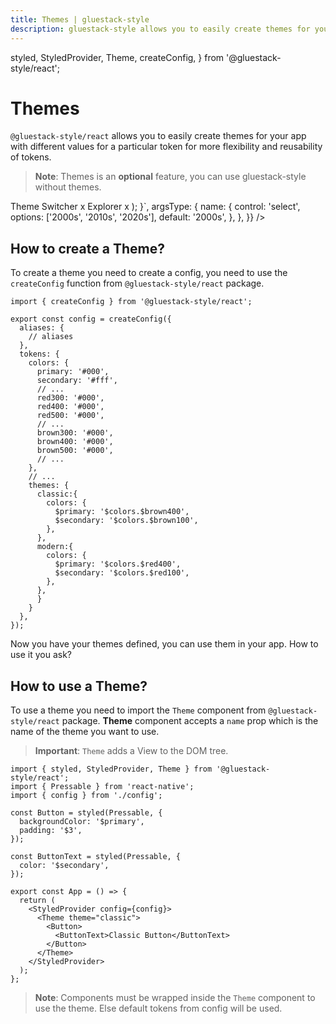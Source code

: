 ```yaml
---
title: Themes | gluestack-style
description: gluestack-style allows you to easily create themes for your app with different values for a particular token for more flexibility and reusability of tokens.
---
```



<Meta title="configuration/Themes" />

  styled,
  StyledProvider,
  Theme,
  createConfig,
} from '@gluestack-style/react';

# Themes

`@gluestack-style/react` allows you to easily create themes for your app with different values for a particular token for more flexibility and reusability of tokens.

> **Note**: Themes is an **optional** feature, you can use gluestack-style without themes.

<AppProvider>
  <CodePreview
    metaData={{
      scope: {
        styled,
        View,
        RNText,
        Pressable,
        Theme,
        Provider: StyledProvider,
        config: config,
        useState,
      },
      code: `
        function App() {
          const StyledLinkButton = styled(
            Pressable,
            {
              borderRadius: 4,
              flexDirection: 'row',
              justifyContent: 'center',
              alignItems: 'center',
              m: '$3',
              bg: '$backgroundDark300',
              variants: {
                size: {
                  sm: {
                    px: '$4',
                    py: '$3',
                  },
                  md: {
                    px: '$5',
                    py: '$4',
                  },
                },
              },
              defaultProps: {
                size: 'md',
                variant: 'redbox',
              },
            },
            {
              DEBUG: 'Button',
            }
          );
          const Box = styled(View, {});
          const Text = styled(RNText, { color: '$textColor' });
          return (
            <Provider config={config()}>
              <View
                style={{
                  justifyContent: 'center',
                  alignItems: 'center',
                }}
              >
                <Box
                  flexDirection="row"
                  p="$2"
                  pr="$4"
                  w="$full"
                  bg="$blue800"
                  borderTopRightRadius={'$md'}
                  borderTopLeftRadius={'$md'}
                >
                  <Text color="$white">Theme Switcher</Text>
                  <Box flex={1}></Box>
                  <Text color="$white">x</Text>
                </Box>
                <Box
                  bg="$gray100"
                  h="440px"
                  w="600px"
                  alignItems="center"
                  justifyContent="center"
                >
                  <Theme name="2000s">
                    <Box
                      mx="auto"
                      h="200px"
                      w="400px"
                      bg="$backgroundColor"
                      borderWidth="$borderWidth"
                      borderColor="$borderColor"
                      borderRadius={'$borderRadius'}
                      overflow="hidden"
                    >
                      <Box
                        flexDirection="row"
                        p="$2"
                        pr="$4"
                        w="$full"
                        bg="$headerColor"
                      >
                        <Text color="$textColor">Explorer</Text>
                        <Box flex={1}></Box>
                        <Text>x</Text>
                      </Box>
                    </Box>
                  </Theme>
                </Box>
              </View>
            </Provider>
          );
      }`,
      argsType: {
        name: {
          control: 'select',
          options: ['2000s', '2010s', '2020s'],
          default: '2000s',
        },
      },
    }}
  />
</AppProvider>

## How to create a Theme?

To create a theme you need to create a config, you need to use the `createConfig` function from `@gluestack-style/react` package.

```tsx
import { createConfig } from '@gluestack-style/react';

export const config = createConfig({
  aliases: {
    // aliases
  },
  tokens: {
    colors: {
      primary: '#000',
      secondary: '#fff',
      // ...
      red300: '#000',
      red400: '#000',
      red500: '#000',
      // ...
      brown300: '#000',
      brown400: '#000',
      brown500: '#000',
      // ...
    },
    // ...
    themes: {
      classic:{
        colors: {
          $primary: '$colors.$brown400',
          $secondary: '$colors.$brown100',
        },
      },
      modern:{
        colors: {
          $primary: '$colors.$red400',
          $secondary: '$colors.$red100',
        },
      },
      }
    }
  },
});
```

Now you have your themes defined, you can use them in your app. How to use it you ask?

## How to use a Theme?

To use a theme you need to import the `Theme` component from `@gluestack-style/react` package. **Theme** component accepts a `name` prop which is the name of the theme you want to use.

> **Important**: `Theme` adds a View to the DOM tree.

```tsx
import { styled, StyledProvider, Theme } from '@gluestack-style/react';
import { Pressable } from 'react-native';
import { config } from './config';

const Button = styled(Pressable, {
  backgroundColor: '$primary',
  padding: '$3',
});

const ButtonText = styled(Pressable, {
  color: '$secondary',
});

export const App = () => {
  return (
    <StyledProvider config={config}>
      <Theme theme="classic">
        <Button>
          <ButtonText>Classic Button</ButtonText>
        </Button>
      </Theme>
    </StyledProvider>
  );
};
```

> **Note**: Components must be wrapped inside the `Theme` component to use the theme. Else default tokens from config will be used.
